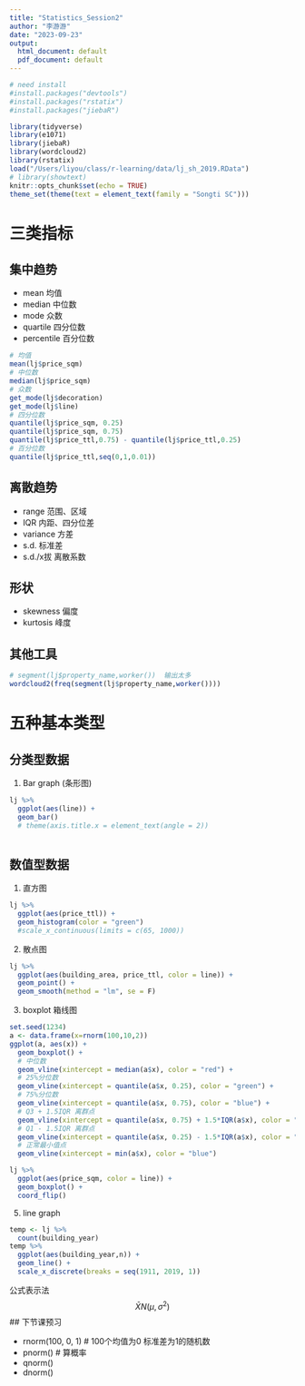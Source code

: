 ```yaml
---
title: "Statistics_Session2"
author: "李游游"
date: "2023-09-23"
output:
  html_document: default
  pdf_document: default
---
```


```r
# need install
#install.packages("devtools")
#install.packages("rstatix")
#install.packages("jiebaR")

library(tidyverse)
library(e1071)
library(jiebaR)
library(wordcloud2)
library(rstatix)
load("/Users/liyou/class/r-learning/data/lj_sh_2019.RData")
# library(showtext)
knitr::opts_chunk$set(echo = TRUE)
theme_set(theme(text = element_text(family = "Songti SC")))
```

# 三类指标
## 集中趋势
* mean 均值
* median 中位数
* mode 众数
* quartile 四分位数
* percentile 百分位数

```r
# 均值
mean(lj$price_sqm)
# 中位数
median(lj$price_sqm)
# 众数
get_mode(lj$decoration)
get_mode(lj$line)
# 四分位数
quantile(lj$price_sqm, 0.25)
quantile(lj$price_sqm, 0.75)
quantile(lj$price_ttl,0.75) - quantile(lj$price_ttl,0.25)
# 百分位数
quantile(lj$price_ttl,seq(0,1,0.01))
```


## 离散趋势
* range 范围、区域
* IQR 内距、四分位差
* variance 方差
* s.d. 标准差
* s.d./x拔 离散系数

## 形状
* skewness   偏度
* kurtosis   峰度

## 其他工具
```r
# segment(lj$property_name,worker())  输出太多
wordcloud2(freq(segment(lj$property_name,worker())))
```


# 五种基本类型
## 分类型数据

1. Bar graph (条形图)
```r
lj %>% 
  ggplot(aes(line)) + 
  geom_bar()
  # theme(axis.title.x = element_text(angle = 2))
  
```
## 数值型数据
1. 直方图
```r
lj %>% 
  ggplot(aes(price_ttl)) +
  geom_histogram(color = "green") 
  #scale_x_continuous(limits = c(65, 1000))
```
2. 散点图

```r
lj %>% 
  ggplot(aes(building_area, price_ttl, color = line)) +
  geom_point() +
  geom_smooth(method = "lm", se = F)
```

3. boxplot 箱线图
```r
set.seed(1234)
a <- data.frame(x=rnorm(100,10,2))
ggplot(a, aes(x)) + 
  geom_boxplot() +
  # 中位数
  geom_vline(xintercept = median(a$x), color = "red") +
  # 25%分位数
  geom_vline(xintercept = quantile(a$x, 0.25), color = "green") +
  # 75%分位数
  geom_vline(xintercept = quantile(a$x, 0.75), color = "blue") +
  # Q3 + 1.5IQR 离群点
  geom_vline(xintercept = quantile(a$x, 0.75) + 1.5*IQR(a$x), color = "blue") +
  # Q1 - 1.5IQR 离群点
  geom_vline(xintercept = quantile(a$x, 0.25) - 1.5*IQR(a$x), color = "yellow") +
  # 正常最小值点
  geom_vline(xintercept = min(a$x), color = "blue")

lj %>% 
  ggplot(aes(price_sqm, color = line)) + 
  geom_boxplot() + 
  coord_flip()
```

5. line graph
```r
temp <- lj %>% 
  count(building_year)
temp %>% 
  ggplot(aes(building_year,n)) + 
  geom_line() +
  scale_x_discrete(breaks = seq(1911, 2019, 1))
```


公式表示法
$$
\bar X N(\mu,\sigma^2)
$$
## 下节课预习

* rnorm(100, 0, 1) # 100个均值为0 标准差为1的随机数
* pnorm() # 算概率
* qnorm()
* dnorm() 




